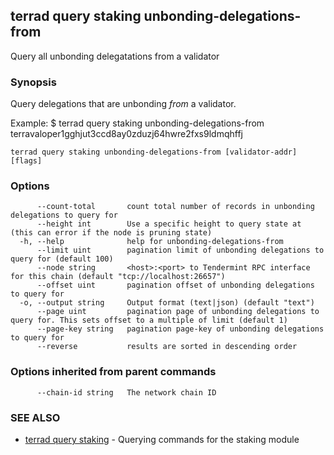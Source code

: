 ## terrad query staking unbonding-delegations-from

Query all unbonding delegatations from a validator

### Synopsis

Query delegations that are unbonding _from_ a validator.

Example:
$ terrad query staking unbonding-delegations-from terravaloper1gghjut3ccd8ay0zduzj64hwre2fxs9ldmqhffj

```
terrad query staking unbonding-delegations-from [validator-addr] [flags]
```

### Options

```
      --count-total       count total number of records in unbonding delegations to query for
      --height int        Use a specific height to query state at (this can error if the node is pruning state)
  -h, --help              help for unbonding-delegations-from
      --limit uint        pagination limit of unbonding delegations to query for (default 100)
      --node string       <host>:<port> to Tendermint RPC interface for this chain (default "tcp://localhost:26657")
      --offset uint       pagination offset of unbonding delegations to query for
  -o, --output string     Output format (text|json) (default "text")
      --page uint         pagination page of unbonding delegations to query for. This sets offset to a multiple of limit (default 1)
      --page-key string   pagination page-key of unbonding delegations to query for
      --reverse           results are sorted in descending order
```

### Options inherited from parent commands

```
      --chain-id string   The network chain ID
```

### SEE ALSO

* [terrad query staking](terrad_query_staking.md)	 - Querying commands for the staking module


